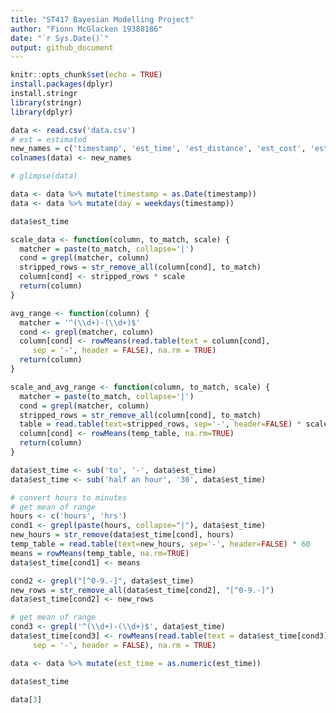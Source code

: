 ```yaml
---
title: "ST417 Bayesian Modelling Project"
author: "Fionn McGlacken 19388186"
date: "`r Sys.Date()`"
output: github_document
---
```


```r
knitr::opts_chunk$set(echo = TRUE)
install.packages(dplyr)
install.stringr
library(stringr)
library(dplyr)
```

```r
data <- read.csv('data.csv')
# est = estimated
new_names = c('timestamp', 'est_time', 'est_distance', 'est_cost', 'est_transport', 'year_group', 'time', 'start_time', 'distance', 'cost', 'transport', 'origin')
colnames(data) <- new_names
```

```r
# glimpse(data)
```

```r
data <- data %>% mutate(timestamp = as.Date(timestamp))
data <- data %>% mutate(day = weekdays(timestamp))
```


```r
data$est_time
```


```r
scale_data <- function(column, to_match, scale) {
  matcher = paste(to_match, collapse='|')
  cond = grepl(matcher, column)
  stripped_rows = str_remove_all(column[cond], to_match)
  column[cond] <- stripped_rows * scale
  return(column)
}
```

```r
avg_range <- function(column) {
  matcher = '^(\\d+)-(\\d+)$'
  cond <- grepl(matcher, column)
  column[cond] <- rowMeans(read.table(text = column[cond],
     sep = '-', header = FALSE), na.rm = TRUE)
  return(column)
}
```

```r
scale_and_avg_range <- function(column, to_match, scale) {
  matcher = paste(to_match, collapse='|')
  cond = grepl(matcher, column)
  stripped_rows = str_remove_all(column[cond], to_match)
  table = read.table(text=stripped_rows, sep='-', header=FALSE) * scale
  column[cond] <- rowMeans(temp_table, na.rm=TRUE)
  return(column)
}
```


```r
data$est_time <- sub('to', '-', data$est_time)
data$est_time <- sub('half an hour', '30', data$est_time)

# convert hours to minutes
# get mean of range
hours <- c('hours', 'hrs')
cond1 <- grepl(paste(hours, collapse="|"), data$est_time)
new_hours = str_remove(data$est_time[cond], hours)
temp_table = read.table(text=new_hours, sep='-', header=FALSE) * 60
means = rowMeans(temp_table, na.rm=TRUE)
data$est_time[cond1] <- means

cond2 <- grepl("[^0-9.-]", data$est_time)
new_rows = str_remove_all(data$est_time[cond2], "[^0-9.-]")
data$est_time[cond2] <- new_rows

# get mean of range
cond3 <- grepl('^(\\d+)-(\\d+)$', data$est_time)
data$est_time[cond3] <- rowMeans(read.table(text = data$est_time[cond3],
     sep = '-', header = FALSE), na.rm = TRUE)

data <- data %>% mutate(est_time = as.numeric(est_time))
```


```r
data$est_time
```
```r
data[3]
```

